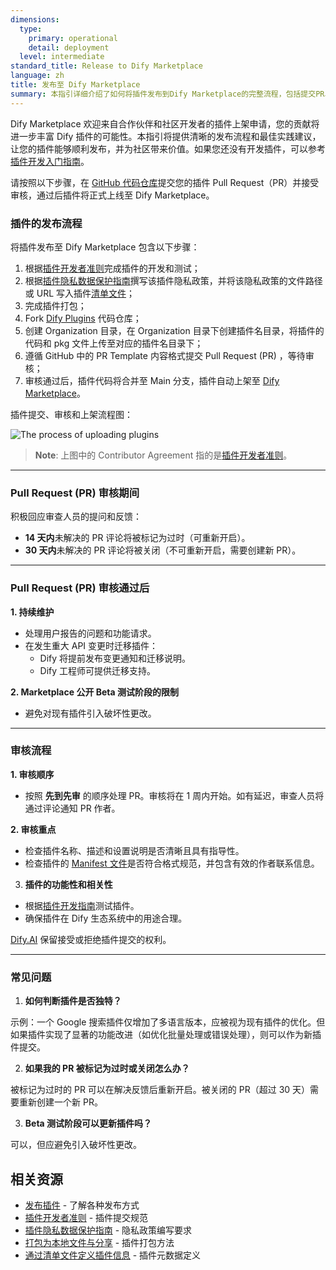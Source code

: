 ```yaml
---
dimensions:
  type:
    primary: operational
    detail: deployment
  level: intermediate
standard_title: Release to Dify Marketplace
language: zh
title: 发布至 Dify Marketplace
summary: 本指引详细介绍了如何将插件发布到Dify Marketplace的完整流程，包括提交PR、审核流程、发布后维护等关键步骤和注意事项。
---
```


Dify Marketplace 欢迎来自合作伙伴和社区开发者的插件上架申请，您的贡献将进一步丰富 Dify 插件的可能性。本指引将提供清晰的发布流程和最佳实践建议，让您的插件能够顺利发布，并为社区带来价值。如果您还没有开发插件，可以参考[插件开发入门指南](/plugin_dev_zh/0211-getting-started-dify-tool.zh)。

请按照以下步骤，在 [GitHub 代码仓库](https://github.com/langgenius/dify-plugins)提交您的插件 Pull Request（PR）并接受审核，通过后插件将正式上线至 Dify Marketplace。

### 插件的发布流程

将插件发布至 Dify Marketplace 包含以下步骤：

1. 根据[插件开发者准则](/plugin_dev_zh/0312-contributor-covenant-code-of-conduct.zh)完成插件的开发和测试；
2. 根据[插件隐私数据保护指南](/plugin_dev_zh/0312-privacy-protection-guidelines.zh)撰写该插件隐私政策，并将该隐私政策的文件路径或 URL 写入插件[清单文件](/plugin_dev_zh/0411-plugin-info-by-manifest.zh)；
3. 完成插件打包；
4. Fork [Dify Plugins](https://github.com/langgenius/dify-plugins) 代码仓库；
5. 创建 Organization 目录，在 Organization 目录下创建插件名目录，将插件的代码和 pkg 文件上传至对应的插件名目录下；
6. 遵循 GitHub 中的 PR Template 内容格式提交 Pull Request (PR) ，等待审核；
7. 审核通过后，插件代码将合并至 Main 分支，插件自动上架至 [Dify Marketplace](https://marketplace.dify.ai/)。

插件提交、审核和上架流程图：

![The process of uploading plugins](https://assets-docs.dify.ai/2025/01/05df333acfaf662e99316432db23ba9f.png)

> **Note**: 上图中的 Contributor Agreement 指的是[插件开发者准则](/plugin_dev_zh/0312-contributor-covenant-code-of-conduct.zh)。

***

### Pull Request (PR) 审核期间

积极回应审查人员的提问和反馈：

* **14 天内**未解决的 PR 评论将被标记为过时（可重新开启）。
* **30 天内**未解决的 PR 评论将被关闭（不可重新开启，需要创建新 PR）。

***

### **Pull Request (PR) 审核通过后**

**1. 持续维护**

* 处理用户报告的问题和功能请求。
* 在发生重大 API 变更时迁移插件：
  * Dify 将提前发布变更通知和迁移说明。
  * Dify 工程师可提供迁移支持。

**2. Marketplace 公开 Beta 测试阶段的限制**

* 避免对现有插件引入破坏性更改。

***

### 审核流程

**1. 审核顺序**

* 按照 **先到先审** 的顺序处理 PR。审核将在 1 周内开始。如有延迟，审查人员将通过评论通知 PR 作者。

**2. 审核重点**

* 检查插件名称、描述和设置说明是否清晰且具有指导性。
* 检查插件的 [Manifest 文件](/plugin_dev_zh/0411-plugin-info-by-manifest.zh)是否符合格式规范，并包含有效的作者联系信息。

3. **插件的功能性和相关性**

* 根据[插件开发指南](/plugin_dev_zh/0111-getting-started-dify-plugin.zh)测试插件。
* 确保插件在 Dify 生态系统中的用途合理。

[Dify.AI](https://dify.ai/) 保留接受或拒绝插件提交的权利。

***

### 常见问题

1. **如何判断插件是否独特？**

示例：一个 Google 搜索插件仅增加了多语言版本，应被视为现有插件的优化。但如果插件实现了显著的功能改进（如优化批量处理或错误处理），则可以作为新插件提交。

2. **如果我的 PR 被标记为过时或关闭怎么办？**

被标记为过时的 PR 可以在解决反馈后重新开启。被关闭的 PR（超过 30 天）需要重新创建一个新 PR。

3. **Beta 测试阶段可以更新插件吗？**

可以，但应避免引入破坏性更改。

## 相关资源

- [发布插件](/plugin_dev_zh/0321-release-overview.zh) - 了解各种发布方式
- [插件开发者准则](/plugin_dev_zh/0312-contributor-covenant-code-of-conduct.zh) - 插件提交规范
- [插件隐私数据保护指南](/plugin_dev_zh/0312-privacy-protection-guidelines.zh) - 隐私政策编写要求
- [打包为本地文件与分享](/plugin_dev_zh/0322-release-by-file.zh) - 插件打包方法
- [通过清单文件定义插件信息](/plugin_dev_zh/0411-plugin-info-by-manifest.zh) - 插件元数据定义
